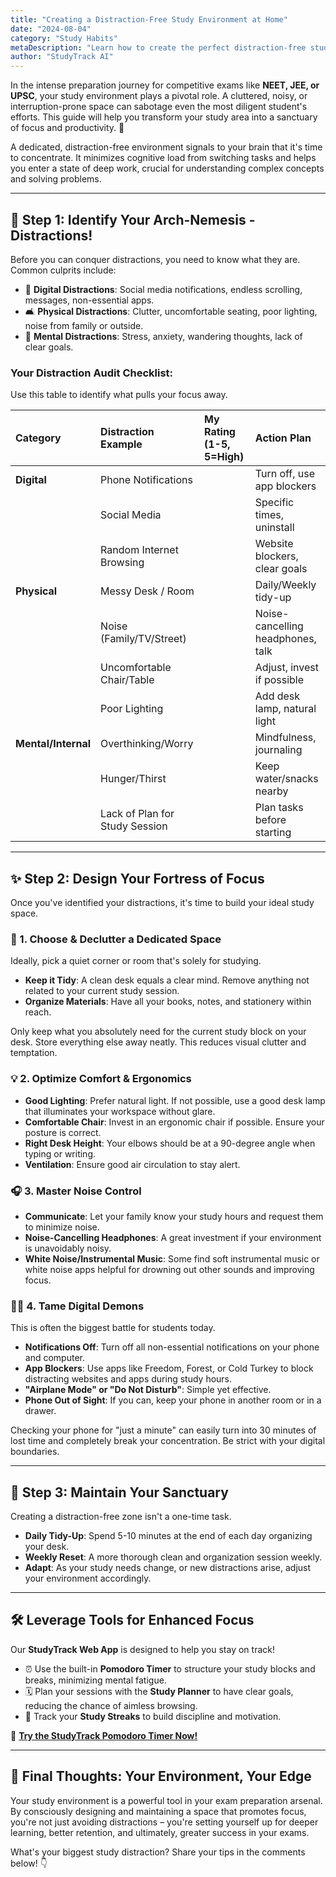```yaml
---
title: "Creating a Distraction-Free Study Environment at Home"
date: "2024-08-04"
category: "Study Habits"
metaDescription: "Learn how to create the perfect distraction-free study environment at home to boost focus and productivity for NEET, JEE, and UPSC exams. Tips on digital detox, organization, and more."
author: "StudyTrack AI"
---
```


In the intense preparation journey for competitive exams like **NEET, JEE, or UPSC**, your study environment plays a pivotal role. A cluttered, noisy, or interruption-prone space can sabotage even the most diligent student's efforts. This guide will help you transform your study area into a sanctuary of focus and productivity. 🚀

<Info title="Why Your Study Space Matters">
A dedicated, distraction-free environment signals to your brain that it's time to concentrate. It minimizes cognitive load from switching tasks and helps you enter a state of deep work, crucial for understanding complex concepts and solving problems.
</Info>

---

## 🎯 Step 1: Identify Your Arch-Nemesis - Distractions!

Before you can conquer distractions, you need to know what they are. Common culprits include:

*   📱 **Digital Distractions**: Social media notifications, endless scrolling, messages, non-essential apps.
*   🛋️ **Physical Distractions**: Clutter, uncomfortable seating, poor lighting, noise from family or outside.
*   🧠 **Mental Distractions**: Stress, anxiety, wandering thoughts, lack of clear goals.

### Your Distraction Audit Checklist:

Use this table to identify what pulls your focus away.

| Category          | Distraction Example            | My Rating (1-5, 5=High) | Action Plan                      |
| :---------------- | :----------------------------- | :---------------------- | :------------------------------- |
| **Digital**       | Phone Notifications            |                         | Turn off, use app blockers       |
|                   | Social Media                   |                         | Specific times, uninstall        |
|                   | Random Internet Browsing       |                         | Website blockers, clear goals    |
| **Physical**      | Messy Desk / Room              |                         | Daily/Weekly tidy-up             |
|                   | Noise (Family/TV/Street)       |                         | Noise-cancelling headphones, talk |
|                   | Uncomfortable Chair/Table      |                         | Adjust, invest if possible       |
|                   | Poor Lighting                  |                         | Add desk lamp, natural light     |
| **Mental/Internal**| Overthinking/Worry             |                         | Mindfulness, journaling          |
|                   | Hunger/Thirst                  |                         | Keep water/snacks nearby         |
|                   | Lack of Plan for Study Session |                         | Plan tasks before starting       |

---

## ✨ Step 2: Design Your Fortress of Focus

Once you've identified your distractions, it's time to build your ideal study space.

### 🧹 1. Choose & Declutter a Dedicated Space
Ideally, pick a quiet corner or room that's solely for studying.
*   **Keep it Tidy**: A clean desk equals a clear mind. Remove anything not related to your current study session.
*   **Organize Materials**: Have all your books, notes, and stationery within reach.

<Tip title="Minimalist Approach">
Only keep what you absolutely need for the current study block on your desk. Store everything else away neatly. This reduces visual clutter and temptation.
</Tip>

### 💡 2. Optimize Comfort & Ergonomics
*   **Good Lighting**: Prefer natural light. If not possible, use a good desk lamp that illuminates your workspace without glare.
*   **Comfortable Chair**: Invest in an ergonomic chair if possible. Ensure your posture is correct.
*   **Right Desk Height**: Your elbows should be at a 90-degree angle when typing or writing.
*   **Ventilation**: Ensure good air circulation to stay alert.

### 🎧 3. Master Noise Control
*   **Communicate**: Let your family know your study hours and request them to minimize noise.
*   **Noise-Cancelling Headphones**: A great investment if your environment is unavoidably noisy.
*   **White Noise/Instrumental Music**: Some find soft instrumental music or white noise apps helpful for drowning out other sounds and improving focus.

### 🚫📱 4. Tame Digital Demons
This is often the biggest battle for students today.
*   **Notifications Off**: Turn off all non-essential notifications on your phone and computer.
*   **App Blockers**: Use apps like Freedom, Forest, or Cold Turkey to block distracting websites and apps during study hours.
*   **"Airplane Mode" or "Do Not Disturb"**: Simple yet effective.
*   **Phone Out of Sight**: If you can, keep your phone in another room or in a drawer.

<Warning title="The 'Just One Look' Trap">
Checking your phone for "just a minute" can easily turn into 30 minutes of lost time and completely break your concentration. Be strict with your digital boundaries.
</Warning>

---

## 🔄 Step 3: Maintain Your Sanctuary

Creating a distraction-free zone isn't a one-time task.
*   **Daily Tidy-Up**: Spend 5-10 minutes at the end of each day organizing your desk.
*   **Weekly Reset**: A more thorough clean and organization session weekly.
*   **Adapt**: As your study needs change, or new distractions arise, adjust your environment accordingly.

---

## 🛠️ Leverage Tools for Enhanced Focus

Our **StudyTrack Web App** is designed to help you stay on track!
*   ⏰ Use the built-in **Pomodoro Timer** to structure your study blocks and breaks, minimizing mental fatigue.
*   🗓️ Plan your sessions with the **Study Planner** to have clear goals, reducing the chance of aimless browsing.
*   🎯 Track your **Study Streaks** to build discipline and motivation.

🔗 [**Try the StudyTrack Pomodoro Timer Now!**](/pomodoro)

---

## 🏁 Final Thoughts: Your Environment, Your Edge

Your study environment is a powerful tool in your exam preparation arsenal. By consciously designing and maintaining a space that promotes focus, you're not just avoiding distractions – you're setting yourself up for deeper learning, better retention, and ultimately, greater success in your exams.

What's your biggest study distraction? Share your tips in the comments below! 👇
